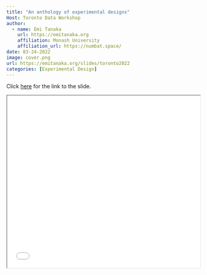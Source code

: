```yaml
---
title: "An anthology of experimental designs"
Host: Toronto Data Workshop
author:
  - name: Emi Tanaka
    url: https://emitanaka.org
    affiliation: Monash University
    affiliation_url: https://numbat.space/
date: 03-24-2022
image: cover.png
url: https://emitanaka.org/slides/toronto2022
categories: [Experimental Design]
---
```



Click [here](`r rmarkdown::metadata$url`) for the link to the slide. 

<iframe src="`r rmarkdown::metadata$url`" width="100%" height="450px"></iframe>
